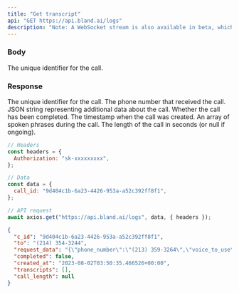 ```yaml
---
title: "Get transcript"
api: "GET https://api.bland.ai/logs"
description: "Note: A WebSocket stream is also available in beta, which can be more efficient for receiving real-time updates. You can configure it within the developer portal."
---
```


### Body

<ParamField body="call_id" type="string">
  The unique identifier for the call.
</ParamField>

### Response

<ResponseField name="c_id" type="number">
  The unique identifier for the call.
</ResponseField>

<ResponseField name="to" type="string">
  The phone number that received the call.
</ResponseField>

<ResponseField name="request_data" type="string">
  JSON string representing additional data about the call.
</ResponseField>

<ResponseField name="completed" type="boolean">
  Whether the call has been completed.
</ResponseField>

<ResponseField name="created_at" type="string">
  The timestamp when the call was created.
</ResponseField>

<ResponseField name="transcripts" type="array of objects">
  An array of spoken phrases during the call.
</ResponseField>

<ResponseField name="call_length" type="number or null">
  The length of the call in seconds (or null if ongoing).
</ResponseField>

<RequestExample>

```javascript Example Request.js
// Headers
const headers = {
  Authorization: "sk-xxxxxxxxx",
};

// Data
const data = {
  call_id: "9d404c1b-6a23-4426-953a-a52c392ff8f1",
};

// API request
await axios.get("https://api.bland.ai/logs", data, { headers });
```

</RequestExample>

<ResponseExample>

```json Response
{
  "c_id": "9d404c1b-6a23-4426-953a-a52c392ff8f1",
  "to": "‭(214) 354-3244‬‬",
  "request_data": "{\"phone_number\":\"‭(213) 359-3264‬‬\",\"voice_to_use\":\"9zi0QxdETm3LtSjyZE7x\"}",
  "completed": false,
  "created_at": "2023-08-02T03:50:35.466526+00:00",
  "transcripts": [],
  "call_length": null
}
```

</ResponseExample>
